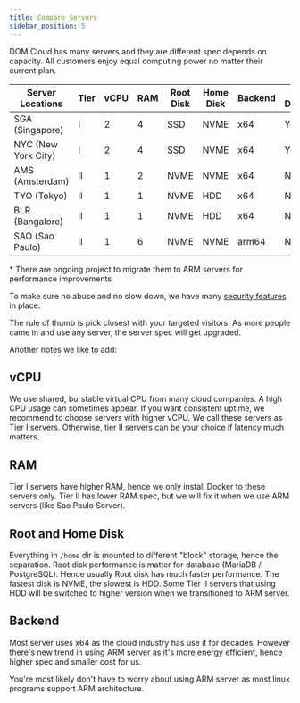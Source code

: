 ```yaml
---
title: Compare Servers
sidebar_position: 5
---
```


DOM Cloud has many servers and they are different spec depends on capacity. All customers enjoy equal computing power no matter their current plan.

| Server Locations    | Tier | vCPU | RAM | Root Disk | Home Disk | Backend | Has Docker |
|---------------------|------|------|-----|-----------|-----------|---------|------------|
| SGA (Singapore)     | I    | 2    | 4   | SSD       | NVME      | x64     | Yes        |
| NYC (New York City) | I    | 2    | 4   | SSD       | NVME      | x64     | Yes        |
| AMS (Amsterdam)     | II   | 1    | 2   | NVME      | NVME      | x64     | No         |
| TYO (Tokyo)         | II   | 1    | 1   | NVME      | HDD       | x64     | No         |
| BLR (Bangalore)     | II   | 1    | 1   | NVME      | HDD       | x64     | No         |
| SAO (Sao Paulo)     | II   | 1    | 6   | NVME      | NVME      | arm64   | No         |

\* There are ongoing project to migrate them to ARM servers for performance improvements

To make sure no abuse and no slow down, we have many [security features](./security.mdx) in place.

The rule of thumb is pick closest with your targeted visitors. As more people came in and use any server, the server spec will get upgraded.

Another notes we like to add:

## vCPU

We use shared, burstable virtual CPU from many cloud companies. A high CPU usage can sometimes appear. If you want consistent uptime, we recommend to choose servers with higher vCPU. We call these servers as Tier I servers. Otherwise, tier II servers can be your choice if latency much matters. 

## RAM

Tier I servers have higher RAM, hence we only install Docker to these servers only. Tier II has lower RAM spec, but we will fix it when we use ARM servers (like Sao Paulo Server).

## Root and Home Disk

Everything in `/home` dir is mounted to different "block" storage, hence the separation. Root disk performance is matter for database (MariaDB / PostgreSQL). Hence usually Root disk has much faster performance. The fastest disk is NVME, the slowest is HDD. Some Tier II servers that using HDD will be switched to higher version when we transitioned to ARM server.

## Backend

Most server uses x64 as the cloud industry has use it for decades. However there's new trend in using ARM server as it's more energy efficient, hence higher spec and smaller cost for us.

You're most likely don't have to worry about using ARM server as most linux programs support ARM architecture.


